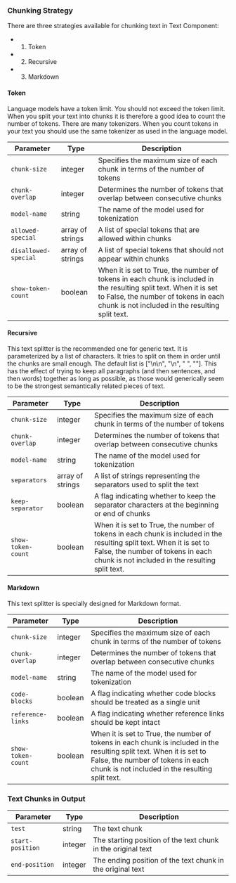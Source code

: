 ### Chunking Strategy
There are three strategies available for chunking text in Text Component:
- 1. Token
- 2. Recursive
- 3. Markdown

#### Token
Language models have a token limit. You should not exceed the token limit. When you split your text into chunks it is therefore a good idea to count the number of tokens. There are many tokenizers. When you count tokens in your text you should use the same tokenizer as used in the language model.

| **Parameter**        | **Type**         | **Description**                                                                                                                                                                                              |
|----------------------|------------------|--------------------------------------------------------------------------------------------------------------------------------------------------------------------------------------------------------------|
| `chunk-size`         | integer          | Specifies the maximum size of each chunk in terms of the number of tokens                                                                                                                                    |
| `chunk-overlap`      | integer          | Determines the number of tokens that overlap between consecutive chunks                                                                                                                                      |
| `model-name`         | string           | The name of the model used for tokenization                                                                                                                                                                  |
| `allowed-special`    | array of strings | A list of special tokens that are allowed within chunks                                                                                                                                                      |
| `disallowed-special` | array of strings | A list of special tokens that should not appear within chunks                                                                                                                                                |
| `show-token-count`   | boolean          | When it is set to True, the number of tokens in each chunk is included in the resulting split text. When it is set to False, the number of tokens in each chunk is not included in the resulting split text. |

#### Recursive
This text splitter is the recommended one for generic text. It is parameterized by a list of characters. It tries to split on them in order until the chunks are small enough. The default list is ["\n\n", "\n", " ", ""]. This has the effect of trying to keep all paragraphs (and then sentences, and then words) together as long as possible, as those would generically seem to be the strongest semantically related pieces of text.

| **Parameter**      | **Type**         | **Description**                                                                                                                                                                                              |
|--------------------|------------------|--------------------------------------------------------------------------------------------------------------------------------------------------------------------------------------------------------------|
| `chunk-size`       | integer          | Specifies the maximum size of each chunk in terms of the number of tokens                                                                                                                                    |
| `chunk-overlap`    | integer          | Determines the number of tokens that overlap between consecutive chunks                                                                                                                                      |
| `model-name`       | string           | The name of the model used for tokenization                                                                                                                                                                  |
| `separators`       | array of strings | A list of strings representing the separators used to split the text                                                                                                                                         |
| `keep-separator`   | boolean          | A flag indicating whether to keep the separator characters at the beginning or end of chunks                                                                                                                 |
| `show-token-count` | boolean          | When it is set to True, the number of tokens in each chunk is included in the resulting split text. When it is set to False, the number of tokens in each chunk is not included in the resulting split text. |


#### Markdown
This text splitter is specially designed for Markdown format.

| **Parameter**      | **Type** | **Description**                                                                                                                                                                                              |
|--------------------|----------|--------------------------------------------------------------------------------------------------------------------------------------------------------------------------------------------------------------|
| `chunk-size`       | integer  | Specifies the maximum size of each chunk in terms of the number of tokens                                                                                                                                    |
| `chunk-overlap`    | integer  | Determines the number of tokens that overlap between consecutive chunks                                                                                                                                      |
| `model-name`       | string   | The name of the model used for tokenization                                                                                                                                                                  |
| `code-blocks`      | boolean  | A flag indicating whether code blocks should be treated as a single unit                                                                                                                                     |
| `reference-links`  | boolean  | A flag indicating whether reference links should be kept intact                                                                                                                                              |
| `show-token-count` | boolean  | When it is set to True, the number of tokens in each chunk is included in the resulting split text. When it is set to False, the number of tokens in each chunk is not included in the resulting split text. |

### Text Chunks in Output
| **Parameter**    | **Type** | **Description**                                              |
|------------------|----------|--------------------------------------------------------------|
| `test`           | string   | The text chunk                                               |
| `start-position` | integer  | The starting position of the text chunk in the original text |
| `end-position`   | integer  | The ending position of the text chunk in the original text   |
